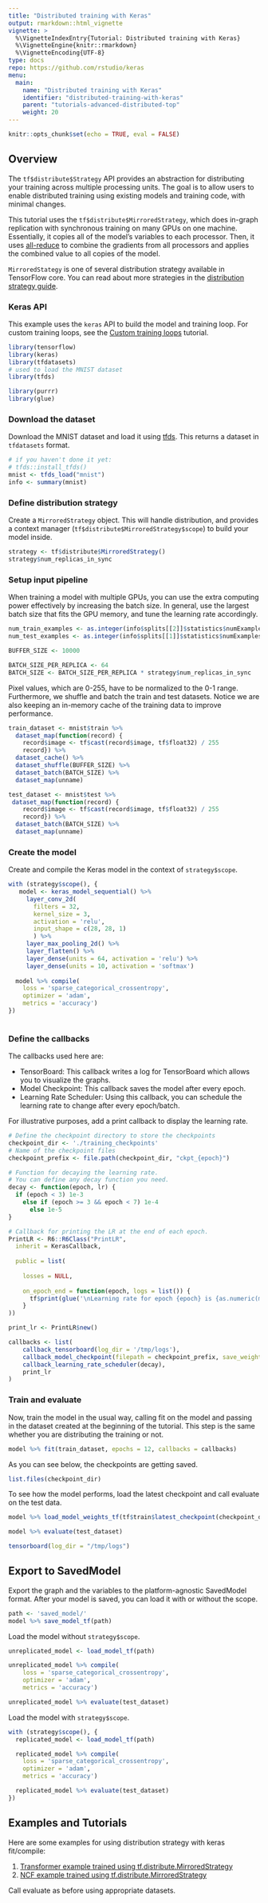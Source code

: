 ```yaml
---
title: "Distributed training with Keras"
output: rmarkdown::html_vignette
vignette: >
  %\VignetteIndexEntry{Tutorial: Distributed training with Keras}
  %\VignetteEngine{knitr::rmarkdown}
  %\VignetteEncoding{UTF-8}
type: docs
repo: https://github.com/rstudio/keras
menu:
  main:
    name: "Distributed training with Keras"
    identifier: "distributed-training-with-keras"
    parent: "tutorials-advanced-distributed-top"
    weight: 20
---
```


```r
knitr::opts_chunk$set(echo = TRUE, eval = FALSE)
```

## Overview

The `tf$distribute$Strategy` API provides an abstraction for distributing your training across multiple processing units. The goal is to allow users to enable distributed training using existing models and training code, with minimal changes.

This tutorial uses the `tf$distribute$MirroredStrategy`, which does in-graph replication with synchronous training on many GPUs on one machine. Essentially, it copies all of the model's variables to each processor. Then, it uses [all-reduce](http://mpitutorial.com/tutorials/mpi-reduce-and-allreduce/) to combine the gradients from all processors and applies the combined value to all copies of the model.

`MirroredStategy` is one of several distribution strategy available in TensorFlow core. You can read about more strategies in the [distribution strategy guide](TBD guide).

### Keras API

This example uses the `keras` API to build the model and training loop. For custom training loops, see the [Custom training loops](TBD tutorial) tutorial.

```r
library(tensorflow)
library(keras)
library(tfdatasets)
# used to load the MNIST dataset
library(tfds)

library(purrr)
library(glue)
```



### Download the dataset

Download the MNIST dataset and load it using [tfds](https://github.com/rstudio/tfds). This returns a dataset in `tfdatasets` format.

```r
# if you haven't done it yet:
# tfds::install_tfds()
mnist <- tfds_load("mnist")
info <- summary(mnist)
```

### Define distribution strategy

Create a `MirroredStrategy` object. This will handle distribution, and provides a context manager (`tf$distribute$MirroredStrategy$scope`) to build your model inside.

```r
strategy <- tf$distribute$MirroredStrategy()
strategy$num_replicas_in_sync
```

### Setup input pipeline

When training a model with multiple GPUs, you can use the extra computing power effectively by increasing the batch size. In general, use the largest batch size that fits the GPU memory, and tune the learning rate accordingly.

```r
num_train_examples <- as.integer(info$splits[[2]]$statistics$numExamples)
num_test_examples <- as.integer(info$splits[[1]]$statistics$numExamples)

BUFFER_SIZE <- 10000

BATCH_SIZE_PER_REPLICA <- 64
BATCH_SIZE <- BATCH_SIZE_PER_REPLICA * strategy$num_replicas_in_sync
```

Pixel values, which are 0-255, have to be normalized to the 0-1 range. Furthermore, we shuffle and batch the train and test datasets. Notice we are also keeping an in-memory cache of the training data to improve performance.


```r
train_dataset <- mnist$train %>% 
  dataset_map(function(record) {
    record$image <- tf$cast(record$image, tf$float32) / 255
    record}) %>%
  dataset_cache() %>%
  dataset_shuffle(BUFFER_SIZE) %>% 
  dataset_batch(BATCH_SIZE) %>% 
  dataset_map(unname)

test_dataset <- mnist$test %>% 
 dataset_map(function(record) {
    record$image <- tf$cast(record$image, tf$float32) / 255
    record}) %>%
  dataset_batch(BATCH_SIZE) %>% 
  dataset_map(unname)
```

### Create the model

Create and compile the Keras model in the context of `strategy$scope`.

```r
with (strategy$scope(), {
   model <- keras_model_sequential() %>%
     layer_conv_2d(
       filters = 32,
       kernel_size = 3,
       activation = 'relu',
       input_shape = c(28, 28, 1)
       ) %>%
     layer_max_pooling_2d() %>%
     layer_flatten() %>%
     layer_dense(units = 64, activation = 'relu') %>%
     layer_dense(units = 10, activation = 'softmax')
   
  model %>% compile(
    loss = 'sparse_categorical_crossentropy',
    optimizer = 'adam',
    metrics = 'accuracy')
})
 
```

### Define the callbacks

The callbacks used here are:

- TensorBoard: This callback writes a log for TensorBoard which allows you to visualize the graphs.
- Model Checkpoint: This callback saves the model after every epoch.
- Learning Rate Scheduler: Using this callback, you can schedule the learning rate to change after every epoch/batch.

For illustrative purposes, add a print callback to display the learning rate.

```r
# Define the checkpoint directory to store the checkpoints
checkpoint_dir <- './training_checkpoints'
# Name of the checkpoint files
checkpoint_prefix <- file.path(checkpoint_dir, "ckpt_{epoch}")

```

```r
# Function for decaying the learning rate.
# You can define any decay function you need.
decay <- function(epoch, lr) {
  if (epoch < 3) 1e-3
    else if (epoch >= 3 && epoch < 7) 1e-4
      else 1e-5
}
```


```r
# Callback for printing the LR at the end of each epoch.
PrintLR <- R6::R6Class("PrintLR",
  inherit = KerasCallback,
  
  public = list(
    
    losses = NULL,
     
    on_epoch_end = function(epoch, logs = list()) {
      tf$print(glue('\nLearning rate for epoch {epoch} is {as.numeric(model$optimizer$lr)}\n'))
    }
))

print_lr <- PrintLR$new()

```


```r
callbacks <- list(
    callback_tensorboard(log_dir = '/tmp/logs'),
    callback_model_checkpoint(filepath = checkpoint_prefix, save_weights_only = TRUE),
    callback_learning_rate_scheduler(decay),
    print_lr
)
```

### Train and evaluate

Now, train the model in the usual way, calling fit on the model and passing in the dataset created at the beginning of the tutorial. This step is the same whether you are distributing the training or not.

```r
model %>% fit(train_dataset, epochs = 12, callbacks = callbacks)

```

As you can see below, the checkpoints are getting saved.

```r
list.files(checkpoint_dir)
```


To see how the model performs, load the latest checkpoint and call evaluate on the test data.

```r
model %>% load_model_weights_tf(tf$train$latest_checkpoint(checkpoint_dir))

model %>% evaluate(test_dataset)

```


```r
tensorboard(log_dir = "/tmp/logs")
```


## Export to SavedModel

Export the graph and the variables to the platform-agnostic SavedModel format. After your model is saved, you can load it with or without the scope.

```r
path <- 'saved_model/'
model %>% save_model_tf(path)
```

Load the model without `strategy$scope`.

```r
unreplicated_model <- load_model_tf(path)

unreplicated_model %>% compile(
    loss = 'sparse_categorical_crossentropy',
    optimizer = 'adam',
    metrics = 'accuracy')

unreplicated_model %>% evaluate(test_dataset)
```

Load the model with `strategy$scope`.


```r
with (strategy$scope(), {
  replicated_model <- load_model_tf(path)

  replicated_model %>% compile(
    loss = 'sparse_categorical_crossentropy',
    optimizer = 'adam',
    metrics = 'accuracy')

  replicated_model %>% evaluate(test_dataset)
})
```

## Examples and Tutorials

Here are some examples for using distribution strategy with keras fit/compile: 

1. [Transformer example trained using tf.distribute.MirroredStrategy](tbd)
2. [NCF example trained using tf.distribute.MirroredStrategy](tbd)







Call evaluate as before using appropriate datasets.